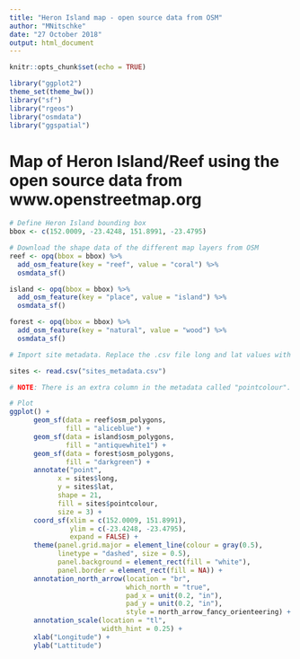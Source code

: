 ```yaml
---
title: "Heron Island map - open source data from OSM"
author: "MNitschke"
date: "27 October 2018"
output: html_document
---
```


```r
knitr::opts_chunk$set(echo = TRUE)
```

```r
library("ggplot2")
theme_set(theme_bw())
library("sf")
library("rgeos")
library("osmdata")
library("ggspatial")
```

# Map of Heron Island/Reef using the open source data from www.openstreetmap.org

```r
# Define Heron Island bounding box
bbox <- c(152.0009, -23.4248, 151.8991, -23.4795)

# Download the shape data of the different map layers from OSM
reef <- opq(bbox = bbox) %>%
  add_osm_feature(key = "reef", value = "coral") %>%
  osmdata_sf()

island <- opq(bbox = bbox) %>%
  add_osm_feature(key = "place", value = "island") %>%
  osmdata_sf()

forest <- opq(bbox = bbox) %>%
  add_osm_feature(key = "natural", value = "wood") %>%
  osmdata_sf()

# Import site metadata. Replace the .csv file long and lat values with sampling site data

sites <- read.csv("sites_metadata.csv")

# NOTE: There is an extra column in the metadata called "pointcolour". The fill = sites$pointcolour in the annotate section in the code chunk below reads the colour names or hexidecimal colour value in as a vector. For a list of colours type colors() in the console. Hexidecimal colours (e.g. #C90000 for a dark red) you can find from a website online or in photoshop.

# Plot
ggplot() + 
      geom_sf(data = reef$osm_polygons, 
              fill = "aliceblue") +    
      geom_sf(data = island$osm_polygons, 
              fill = "antiquewhite1") +
      geom_sf(data = forest$osm_polygons, 
              fill = "darkgreen") +
      annotate("point",
            x = sites$long,
            y = sites$lat,
            shape = 21,
            fill = sites$pointcolour,
            size = 3) +
      coord_sf(xlim = c(152.0009, 151.8991), 
               ylim = c(-23.4248, -23.4795), 
               expand = FALSE) +
      theme(panel.grid.major = element_line(colour = gray(0.5), 
            linetype = "dashed", size = 0.5), 
            panel.background = element_rect(fill = "white"), 
            panel.border = element_rect(fill = NA)) +
      annotation_north_arrow(location = "br", 
                             which_north = "true",
                             pad_x = unit(0.2, "in"), 
                             pad_y = unit(0.2, "in"),
                             style = north_arrow_fancy_orienteering) +
      annotation_scale(location = "tl", 
                       width_hint = 0.25) +
      xlab("Longitude") +
      ylab("Lattitude")
```

